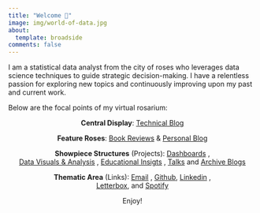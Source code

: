 ```yaml
---
title: "Welcome 🌹"
image: img/world-of-data.jpg
about:
  template: broadside
comments: false
---
```


I am a statistical data analyst from the city of roses who leverages data science techniques to guide strategic decision-making. I have a relentless passion for exploring new topics and continuously improving upon my past and current work.

Below are the focal points of my virtual rosarium:

<center>

**Central Display**: [Technical Blog](https://www.rbolt.me/blog/technical-blog/blog)

**Feature Roses**: [Book Reviews](https://www.rbolt.me/blog/book-reviews/blog) & [Personal Blog](https://www.rbolt.me/blog/personal-blog/blog)

**Showpiece Structures** (Projects): [Dashboards](https://www.rbolt.me/projects/dashboards) , <br>[Data Visuals & Analysis](https://www.rbolt.me/projects/data-visuals-and-analysis) , [Educational Insigts](https://www.rbolt.me/projects/educational-insights) , [Talks](https://www.rbolt.me/projects/talks) and [Archive Blogs](https://www.rbolt.me/projects/technical-blogs)

**Thematic Area** (Links): [Email](randibolt93@gmail.com) , [Github](https://www.rbolt.me/links/github), [Linkedin](https://www.rbolt.me/links/linkedin) , <br>[Letterbox](https://www.rbolt.me/links/letterboxd), and [Spotify](https://www.rbolt.me/links/spotify)

Enjoy!

</center>